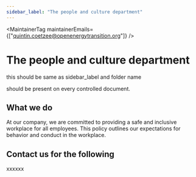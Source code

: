 ```yaml
---
sidebar_label: "The people and culture department"
---
```



<MaintainerTag maintainerEmails={["quintin.coetzee@openenergytransition.org"]} />

# The people and culture department
this should be same as sidebar_label and folder name

<ControlledDocBanner />

should be present on every controlled document.

## What we do

At our company, we are committed to providing a safe and inclusive workplace for all employees. This policy outlines our expectations for behavior and conduct in the workplace.

## Contact us for the following

xxxxxx
